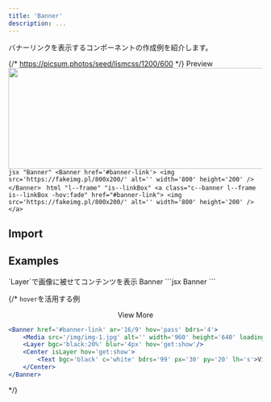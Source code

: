 ```yaml
---
title: 'Banner'
description: ...
---
```





バナーリンクを表示するコンポーネントの作成例を紹介します。


{/* https://picsum.photos/seed/lismcss/1200/600 */}
<Preview>
	<PreviewTitle>Preview</PreviewTitle>
	<PreviewArea p='30'>
		<Banner href='#banner-link'>
			<img src='https://fakeimg.pl/800x200/' alt='' width='800' height='200' />
		</Banner>
	</PreviewArea>
	<PreviewCode slot='tab' label='JSX'>
		```jsx "Banner"
		<Banner href='#banner-link'>
			<img src='https://fakeimg.pl/800x200/' alt='' width='800' height='200' />
		</Banner>
		```
	</PreviewCode>
	<PreviewCode slot='tab' label='HTML'>
		```html "l--frame" "is--linkBox"
		<a class="c--banner l--frame is--linkBox -hov:fade" href="#banner-link">
			<img src='https://fakeimg.pl/800x200/' alt='' width='800' height='200' />
		</a>
		```
	</PreviewCode>
</Preview>


## Import
<ImportSource name='Banner' react astro />



## Examples


<Preview>
	<PreviewTitle>`Layer`で画像に被せてコンテンツを表示</PreviewTitle>
	<PreviewArea p='30'>
		<Banner href='#banner-link' ar='4/1' bdrs='4'>
			<Media src='/img/img-3.jpg' alt='' width='960' height='640' loading='lazy' />
			<Layer bgc='black' op='0.5' />
			<Stack isLayer jc='c' g='5' px='40' c='white' lh='s'>
				<Text fz='xl' fw='bold'>Banner</Text>
				<Dummy fz='s' lang='ja' length='s'/>
			</Stack>
		</Banner>
	</PreviewArea>
	<PreviewCode>
		```jsx
		<Banner href='#banner-link' ar='4/1' bdrs='4'>
			<Media src='/img/img-3.jpg' alt='' width='960' height='640' loading='lazy' />
			<Layer bgc='black' op='0.5' />
			<Stack isLayer jc='c' g='5' px='40' c='white' lh='s'>
				<Text fz='xl' fw='bold'>Banner</Text>
				<Dummy fz='s' lang='ja' length='s'/>
			</Stack>
		</Banner>
		```
	</PreviewCode>
</Preview>


{/* <Preview>
	<PreviewTitle>`hover`を活用する例</PreviewTitle>
	<PreviewArea p='30'>
		<Banner href='#banner-link' ar='16/9' hov='pass' bdrs='4'>
			<Media src='/img/img-1.jpg' alt='' width='960' height='640' loading='lazy' />
			<Layer bgc='black:20%' blur='4px' hov='get:show'/>
			<Center isLayer hov='get:show'>
				<Text bgc='black' c='white' bdrs='99' px='30' py='20' lh='s'>View More</Text>
			</Center>
		</Banner>
	</PreviewArea>
<PreviewCode>
```jsx
<Banner href='#banner-link' ar='16/9' hov='pass' bdrs='4'>
	<Media src='/img/img-1.jpg' alt='' width='960' height='640' loading='lazy' />
	<Layer bgc='black:20%' blur='4px' hov='get:show'/>
	<Center isLayer hov='get:show'>
		<Text bgc='black' c='white' bdrs='99' px='30' py='20' lh='s'>View More</Text>
	</Center>
</Banner>
```
</PreviewCode>
</Preview> */}
